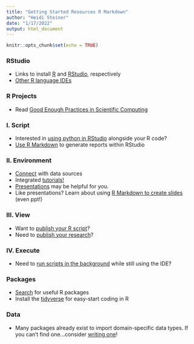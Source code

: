 ```yaml
---
title: "Getting Started Resources R Markdown"
author: "Heidi Steiner"
date: "1/17/2022"
output: html_document
---
```


```r
knitr::opts_chunk$set(echo = TRUE)
```

### RStudio 

- Links to install [R](https://cran.r-project.org/mirrors.html) and [RStudio](https://www.rstudio.com/products/rstudio/download/#download), respectively
- [Other R language IDEs](https://datascience.stackexchange.com/questions/5345/ide-alternatives-for-r-programming-rstudio-intellij-idea-eclipse-visual-stud)


### R Projects

- Read [Good Enough Practices in Scientific Computing](https://doi.org/10.1371/journal.pcbi.1005510)

### I. Script

- Interested in [using python in RStudio](https://support.rstudio.com/hc/en-us/articles/360023654474-Installing-and-Configuring-Python-with-RStudio) alongside your R code? 
- [Use R Markdown](https://rmarkdown.rstudio.com/lesson-1.html) to generate reports within RStudio

### II. Environment

- [Connect](https://support.rstudio.com/hc/en-us/articles/115010915687-Using-RStudio-Connections-in-the-RStudio-IDE) with data sources
- Integrated [tutorials!](https://www.rstudio.com/blog/rstudio-1-3-integrated-tutorials/)
- [Presentations](https://support.rstudio.com/hc/en-us/articles/200486468-Authoring-R-Presentations) may be helpful for you. 
- Like presentations? Learn about using [R Markdown to create slides](https://rmarkdown.rstudio.com/lesson-11.html) (even ppt!)

### III. View

- Want to [publish your R script](https://rpubs.com/about/getting-started)?
- Need to [publish your research](https://datascience.arizona.edu/RSConnect)? 

### IV. Execute 

- Need to [run scripts in the background](https://www.rstudio.com/blog/rstudio-1-2-jobs/) while still using the IDE? 

### Packages

- [Search](https://rdrr.io/find/?repos=cran%2Cbioc%2Crforge%2Cgithub&page=0&fuzzy_slug=) for useful R packages
- Install the [tidyverse](https://www.tidyverse.org/packages/) for easy-start coding in R

### Data

- Many packages already exist to import domain-specific data types. If you can't find one...consider [writing one](https://support.rstudio.com/hc/en-us/articles/200486488-Developing-Packages-with-the-RStudio-IDE)! 